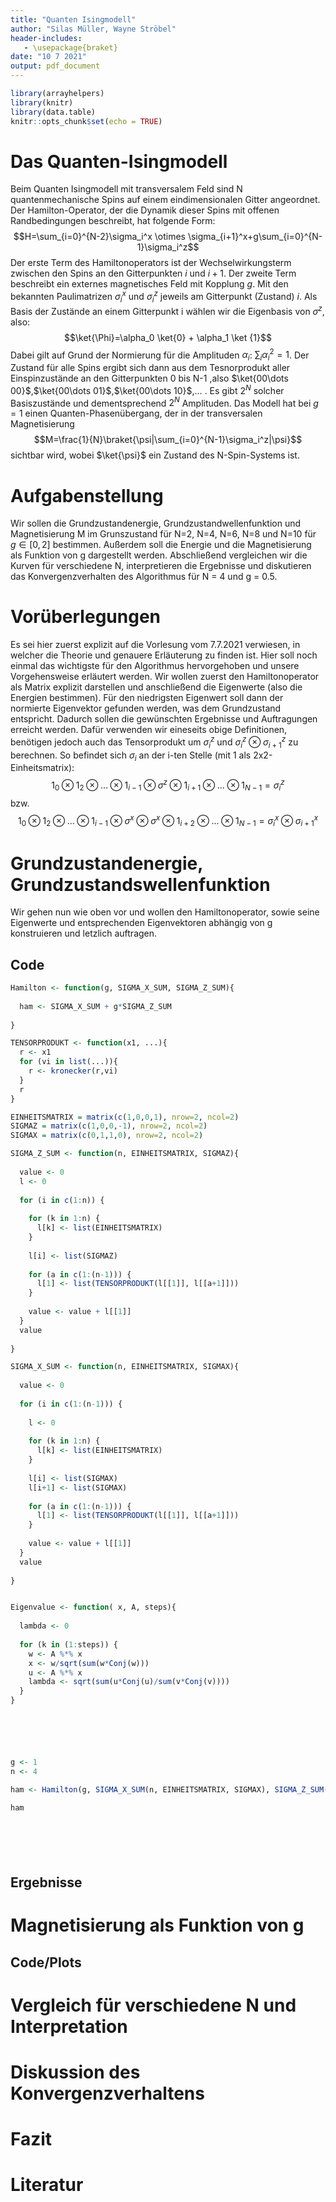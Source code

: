 ```yaml
---
title: "Quanten Isingmodell"
author: "Silas Müller, Wayne Ströbel"
header-includes:
   - \usepackage{braket}
date: "10 7 2021"
output: pdf_document
---
```


```r
library(arrayhelpers)
library(knitr)
library(data.table)
knitr::opts_chunk$set(echo = TRUE)
```

# Das Quanten-Isingmodell

Beim Quanten Isingmodell mit transversalem Feld sind N quantenmechanische Spins auf einem eindimensionalen Gitter angeordnet. Der Hamilton-Operator, der die Dynamik dieser Spins mit offenen Randbedingungen beschreibt, hat
folgende Form:
$$H=\sum_{i=0}^{N-2}\sigma_i^x \otimes \sigma_{i+1}^x+g\sum_{i=0}^{N-1}\sigma_i^z$$
Der erste Term des Hamiltonoperators ist der Wechselwirkungsterm
zwischen den Spins an den Gitterpunkten $i$ und $i+1$. Der zweite Term beschreibt ein externes magnetisches Feld mit Kopplung $g$.
Mit den bekannten Paulimatrizen $\sigma_i^x$ und $\sigma_i^z$ jeweils am Gitterpunkt (Zustand) $i$. \newline
Als Basis der Zustände an einem Gitterpunkt i wählen wir die Eigenbasis
von $\sigma^z$, also:
$$\ket{\Phi}=\alpha_0 \ket{0} + \alpha_1 \ket {1}$$
Dabei gilt auf Grund der Normierung für die Amplituden $\alpha_i$: $\sum_i\alpha_i^2=1$.
Der Zustand für alle Spins ergibt sich dann aus dem Tesnorprodukt aller Einspinzustände an den Gitterpunkten 0 bis N-1 ,also $\ket{00\dots 00}$,$\ket{00\dots 01}$,$\ket{00\dots 10}$,$\dots$ .
Es gibt $2^N$ solcher Basiszustände und dementsprechend $2^N$ Amplituden. \newline
Das Modell hat bei $g=1$ einen Quanten-Phasenübergang, der in der transversalen Magnetisierung
$$M=\frac{1}{N}\braket{\psi|\sum_{i=0}^{N-1}\sigma_i^z|\psi}$$
sichtbar wird, wobei $\ket{\psi}$ ein Zustand des N-Spin-Systems ist.

# Aufgabenstellung

Wir sollen die Grundzustandenergie, Grundzustandwellenfunktion und Magnetisierung M im Grunszustand für N=2, N=4, N=6, N=8 und N=10 für $g\in[0,2]$ bestimmen. \newline
Außerdem soll die Energie und die Magnetisierung als Funktion von g dargestellt werden.\newline
Abschließend vergleichen wir die Kurven für verschiedene N, interpretieren die Ergebnisse und diskutieren das Konvergenzverhalten des Algorithmus für N = 4 und g = 0.5.

# Vorüberlegungen

Es sei hier zuerst explizit auf die Vorlesung vom 7.7.2021 verwiesen, in welcher die Theorie und genauere Erläuterung zu finden ist. Hier soll noch einmal das wichtigste für den Algorithmus hervorgehoben und unsere Vorgehensweise erläutert werden. \newline
Wir wollen zuerst den Hamiltonoperator als Matrix explizit darstellen und anschließend die Eigenwerte (also die Energien bestimmen). Für den niedrigsten Eigenwert soll dann der normierte Eigenvektor gefunden werden, was dem Grundzustand entspricht. Dadurch sollen die gewünschten Ergebnisse und Auftragungen erreicht werden. \newline
Dafür verwenden wir eineseits obige Definitionen, benötigen jedoch auch das Tensorprodukt um $\sigma_i^z$ und $\sigma_i^z \otimes \sigma_{i+1}^z$ zu berechnen. \newline
So befindet sich $\sigma_i$ an der i-ten Stelle (mit 1 als 2x2-Einheitsmatrix): \newline
$$1_0 \otimes 1_2 \otimes ...\otimes 1_{i-1} \otimes \sigma^z \otimes 1_{i+1} \otimes...\otimes 1_{N-1}=\sigma_i^z $$ bzw.
$$1_0 \otimes 1_2 \otimes ...\otimes 1_{i-1} \otimes \sigma^x \otimes \sigma^x \otimes 1_{i+2} \otimes...\otimes 1_{N-1}=\sigma_i^x \otimes \sigma_{i+1}^x $$


# Grundzustandenergie, Grundzustandswellenfunktion

Wir gehen nun wie oben vor und wollen den Hamiltonoperator, sowie seine Eigenwerte und entsprechenden Eigenvektoren abhängig von g konstruieren und letzlich auftragen.

## Code 

```r

Hamilton <- function(g, SIGMA_X_SUM, SIGMA_Z_SUM){
  
  ham <- SIGMA_X_SUM + g*SIGMA_Z_SUM
  
}

TENSORPRODUKT <- function(x1, ...){
  r <- x1
  for (vi in list(...)){
    r <- kronecker(r,vi)
  }
  r
}

EINHEITSMATRIX = matrix(c(1,0,0,1), nrow=2, ncol=2)
SIGMAZ = matrix(c(1,0,0,-1), nrow=2, ncol=2)
SIGMAX = matrix(c(0,1,1,0), nrow=2, ncol=2)

SIGMA_Z_SUM <- function(n, EINHEITSMATRIX, SIGMAZ){
  
  value <- 0
  l <- 0
  
  for (i in c(1:n)) {
    
    for (k in 1:n) {
      l[k] <- list(EINHEITSMATRIX)
    }
  
    l[i] <- list(SIGMAZ)
    
    for (a in c(1:(n-1))) {
      l[1] <- list(TENSORPRODUKT(l[[1]], l[[a+1]]))
    }
    
    value <- value + l[[1]]
  }
  value
  
}

SIGMA_X_SUM <- function(n, EINHEITSMATRIX, SIGMAX){
  
  value <- 0
  
  for (i in c(1:(n-1))) {
    
    l <- 0
    
    for (k in 1:n) {
      l[k] <- list(EINHEITSMATRIX)
    }
  
    l[i] <- list(SIGMAX)
    l[i+1] <- list(SIGMAX)
    
    for (a in c(1:(n-1))) {
      l[1] <- list(TENSORPRODUKT(l[[1]], l[[a+1]]))
    }
    
    value <- value + l[[1]]
  }
  value
  
}


Eigenvalue <- function( x, A, steps){
  
  lambda <- 0
  
  for (k in (1:steps)) {
    w <- A %*% x
    x <- w/sqrt(sum(w*Conj(w)))
    u <- A %*% x
    lambda <- sqrt(sum(u*Conj(u)/sum(v*Conj(v))))
  }
}






g <- 1
n <- 4

ham <- Hamilton(g, SIGMA_X_SUM(n, EINHEITSMATRIX, SIGMAX), SIGMA_Z_SUM(n, EINHEITSMATRIX, SIGMAZ))

ham







```

## Ergebnisse



# Magnetisierung als Funktion von g



## Code/Plots



# Vergleich für verschiedene N und Interpretation



# Diskussion des Konvergenzverhaltens


# Fazit



# Literatur

\textit{Tensor Product, 
\url{https://stackoverflow.com/questions/8764954/outer-tensor-product-in-r}, Stand: 17.07.2021}
\textit{Vorlesungen vom 30.6.2021 (Eigenwerte und Eigenvektoren) und 7.7.2021 (Quanten-Ising-Modell)}

